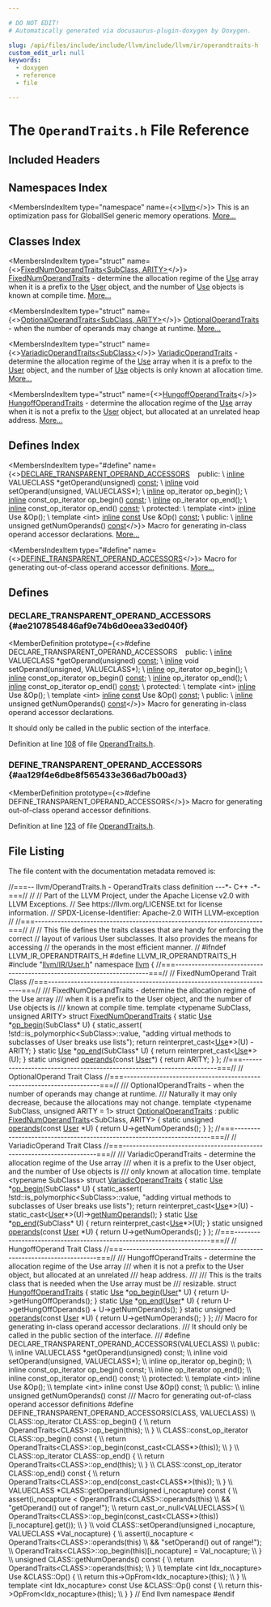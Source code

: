 ```yaml
---

# DO NOT EDIT!
# Automatically generated via docusaurus-plugin-doxygen by Doxygen.

slug: /api/files/include/include/llvm/include/llvm/ir/operandtraits-h
custom_edit_url: null
keywords:
  - doxygen
  - reference
  - file

---
```





# The `OperandTraits.h` File Reference

<DoxygenPage pluginConfig={pluginConfig}>



## Included Headers

<IncludesList>
<IncludesListItem
  filePath="llvm/IR/User.h"
  permalink="/docs/api/files/include/include/llvm/include/llvm/ir/user-h"
  isLocal="true" />
</IncludesList>

## Namespaces Index

<MembersIndex>

<MembersIndexItem
  type="namespace"
  name={<><a href="/docs/api/namespaces/llvm">llvm</a></>}>
This is an optimization pass for GlobalISel generic memory operations. <a href="/docs/api/namespaces/llvm/#details">More...</a>
</MembersIndexItem>

</MembersIndex>

## Classes Index

<MembersIndex>

<MembersIndexItem
  type="struct"
  name={<><a href="/docs/api/structs/llvm/fixednumoperandtraits">FixedNumOperandTraits&lt;SubClass, ARITY&gt;</a></>}>
<a href="/docs/api/structs/llvm/fixednumoperandtraits">FixedNumOperandTraits</a> - determine the allocation regime of the <a href="/docs/api/classes/llvm/use">Use</a> array when it is a prefix to the <a href="/docs/api/classes/llvm/user">User</a> object, and the number of <a href="/docs/api/classes/llvm/use">Use</a> objects is known at compile time. <a href="/docs/api/structs/llvm/fixednumoperandtraits/#details">More...</a>
</MembersIndexItem>

<MembersIndexItem
  type="struct"
  name={<><a href="/docs/api/structs/llvm/optionaloperandtraits">OptionalOperandTraits&lt;SubClass, ARITY&gt;</a></>}>
<a href="/docs/api/structs/llvm/optionaloperandtraits">OptionalOperandTraits</a> - when the number of operands may change at runtime. <a href="/docs/api/structs/llvm/optionaloperandtraits/#details">More...</a>
</MembersIndexItem>

<MembersIndexItem
  type="struct"
  name={<><a href="/docs/api/structs/llvm/variadicoperandtraits">VariadicOperandTraits&lt;SubClass&gt;</a></>}>
<a href="/docs/api/structs/llvm/variadicoperandtraits">VariadicOperandTraits</a> - determine the allocation regime of the <a href="/docs/api/classes/llvm/use">Use</a> array when it is a prefix to the <a href="/docs/api/classes/llvm/user">User</a> object, and the number of <a href="/docs/api/classes/llvm/use">Use</a> objects is only known at allocation time. <a href="/docs/api/structs/llvm/variadicoperandtraits/#details">More...</a>
</MembersIndexItem>

<MembersIndexItem
  type="struct"
  name={<><a href="/docs/api/structs/llvm/hungoffoperandtraits">HungoffOperandTraits</a></>}>
<a href="/docs/api/structs/llvm/hungoffoperandtraits">HungoffOperandTraits</a> - determine the allocation regime of the <a href="/docs/api/classes/llvm/use">Use</a> array when it is not a prefix to the <a href="/docs/api/classes/llvm/user">User</a> object, but allocated at an unrelated heap address. <a href="/docs/api/structs/llvm/hungoffoperandtraits/#details">More...</a>
</MembersIndexItem>

</MembersIndex>

## Defines Index

<MembersIndex>

<MembersIndexItem
  type="#define"
  name={<><a href="#ae2107854846af9e74b6d0eea33ed040f">DECLARE&#95;TRANSPARENT&#95;OPERAND&#95;ACCESSORS</a>&nbsp;&nbsp;&nbsp;  public: \\
  <a href="/docs/api/files/lib/lib/transforms/lib/transforms/ipo/alwaysinliner-cpp/#a46ccdc20c42bb5ae5b9d313e12a68421">inline</a> VALUECLASS &#42;getOperand(unsigned) <a href="/docs/api/files/lib/lib/target/lib/target/aarch64/aarch64promoteconstant-cpp/#a90f8350fecae261c25be85d38b451bff">const</a>; \\
  <a href="/docs/api/files/lib/lib/transforms/lib/transforms/ipo/alwaysinliner-cpp/#a46ccdc20c42bb5ae5b9d313e12a68421">inline</a> void setOperand(unsigned, VALUECLASS&#42;); \\
  <a href="/docs/api/files/lib/lib/transforms/lib/transforms/ipo/alwaysinliner-cpp/#a46ccdc20c42bb5ae5b9d313e12a68421">inline</a> op&#95;iterator op&#95;begin(); \\
  <a href="/docs/api/files/lib/lib/transforms/lib/transforms/ipo/alwaysinliner-cpp/#a46ccdc20c42bb5ae5b9d313e12a68421">inline</a> const&#95;op&#95;iterator op&#95;begin() <a href="/docs/api/files/lib/lib/target/lib/target/aarch64/aarch64promoteconstant-cpp/#a90f8350fecae261c25be85d38b451bff">const</a>; \\
  <a href="/docs/api/files/lib/lib/transforms/lib/transforms/ipo/alwaysinliner-cpp/#a46ccdc20c42bb5ae5b9d313e12a68421">inline</a> op&#95;iterator op&#95;end(); \\
  <a href="/docs/api/files/lib/lib/transforms/lib/transforms/ipo/alwaysinliner-cpp/#a46ccdc20c42bb5ae5b9d313e12a68421">inline</a> const&#95;op&#95;iterator op&#95;end() <a href="/docs/api/files/lib/lib/target/lib/target/aarch64/aarch64promoteconstant-cpp/#a90f8350fecae261c25be85d38b451bff">const</a>; \\
  protected: \\
  template &lt;int&gt; <a href="/docs/api/files/lib/lib/transforms/lib/transforms/ipo/alwaysinliner-cpp/#a46ccdc20c42bb5ae5b9d313e12a68421">inline</a> Use &amp;Op(); \\
  template &lt;int&gt; <a href="/docs/api/files/lib/lib/transforms/lib/transforms/ipo/alwaysinliner-cpp/#a46ccdc20c42bb5ae5b9d313e12a68421">inline</a> <a href="/docs/api/files/lib/lib/target/lib/target/aarch64/aarch64promoteconstant-cpp/#a90f8350fecae261c25be85d38b451bff">const</a> Use &amp;Op() <a href="/docs/api/files/lib/lib/target/lib/target/aarch64/aarch64promoteconstant-cpp/#a90f8350fecae261c25be85d38b451bff">const</a>; \\
  public: \\
  <a href="/docs/api/files/lib/lib/transforms/lib/transforms/ipo/alwaysinliner-cpp/#a46ccdc20c42bb5ae5b9d313e12a68421">inline</a> unsigned getNumOperands() <a href="/docs/api/files/lib/lib/target/lib/target/aarch64/aarch64promoteconstant-cpp/#a90f8350fecae261c25be85d38b451bff">const</a></>}>
Macro for generating in-class operand accessor declarations. <a href="#ae2107854846af9e74b6d0eea33ed040f">More...</a>
</MembersIndexItem>

<MembersIndexItem
  type="#define"
  name={<><a href="#aa129f4e6dbe8f565433e366ad7b00ad3">DEFINE&#95;TRANSPARENT&#95;OPERAND&#95;ACCESSORS</a></>}>
Macro for generating out-of-class operand accessor definitions. <a href="#aa129f4e6dbe8f565433e366ad7b00ad3">More...</a>
</MembersIndexItem>

</MembersIndex>


<SectionDefinition>

## Defines

### DECLARE&#95;TRANSPARENT&#95;OPERAND&#95;ACCESSORS {#ae2107854846af9e74b6d0eea33ed040f}

<MemberDefinition
  prototype={<>#define DECLARE&#95;TRANSPARENT&#95;OPERAND&#95;ACCESSORS&nbsp;&nbsp;&nbsp;  public: \\
  <a href="/docs/api/files/lib/lib/transforms/lib/transforms/ipo/alwaysinliner-cpp/#a46ccdc20c42bb5ae5b9d313e12a68421">inline</a> VALUECLASS &#42;getOperand(unsigned) <a href="/docs/api/files/lib/lib/target/lib/target/aarch64/aarch64promoteconstant-cpp/#a90f8350fecae261c25be85d38b451bff">const</a>; \\
  <a href="/docs/api/files/lib/lib/transforms/lib/transforms/ipo/alwaysinliner-cpp/#a46ccdc20c42bb5ae5b9d313e12a68421">inline</a> void setOperand(unsigned, VALUECLASS&#42;); \\
  <a href="/docs/api/files/lib/lib/transforms/lib/transforms/ipo/alwaysinliner-cpp/#a46ccdc20c42bb5ae5b9d313e12a68421">inline</a> op&#95;iterator op&#95;begin(); \\
  <a href="/docs/api/files/lib/lib/transforms/lib/transforms/ipo/alwaysinliner-cpp/#a46ccdc20c42bb5ae5b9d313e12a68421">inline</a> const&#95;op&#95;iterator op&#95;begin() <a href="/docs/api/files/lib/lib/target/lib/target/aarch64/aarch64promoteconstant-cpp/#a90f8350fecae261c25be85d38b451bff">const</a>; \\
  <a href="/docs/api/files/lib/lib/transforms/lib/transforms/ipo/alwaysinliner-cpp/#a46ccdc20c42bb5ae5b9d313e12a68421">inline</a> op&#95;iterator op&#95;end(); \\
  <a href="/docs/api/files/lib/lib/transforms/lib/transforms/ipo/alwaysinliner-cpp/#a46ccdc20c42bb5ae5b9d313e12a68421">inline</a> const&#95;op&#95;iterator op&#95;end() <a href="/docs/api/files/lib/lib/target/lib/target/aarch64/aarch64promoteconstant-cpp/#a90f8350fecae261c25be85d38b451bff">const</a>; \\
  protected: \\
  template &lt;int&gt; <a href="/docs/api/files/lib/lib/transforms/lib/transforms/ipo/alwaysinliner-cpp/#a46ccdc20c42bb5ae5b9d313e12a68421">inline</a> Use &amp;Op(); \\
  template &lt;int&gt; <a href="/docs/api/files/lib/lib/transforms/lib/transforms/ipo/alwaysinliner-cpp/#a46ccdc20c42bb5ae5b9d313e12a68421">inline</a> <a href="/docs/api/files/lib/lib/target/lib/target/aarch64/aarch64promoteconstant-cpp/#a90f8350fecae261c25be85d38b451bff">const</a> Use &amp;Op() <a href="/docs/api/files/lib/lib/target/lib/target/aarch64/aarch64promoteconstant-cpp/#a90f8350fecae261c25be85d38b451bff">const</a>; \\
  public: \\
  <a href="/docs/api/files/lib/lib/transforms/lib/transforms/ipo/alwaysinliner-cpp/#a46ccdc20c42bb5ae5b9d313e12a68421">inline</a> unsigned getNumOperands() <a href="/docs/api/files/lib/lib/target/lib/target/aarch64/aarch64promoteconstant-cpp/#a90f8350fecae261c25be85d38b451bff">const</a></>}>
Macro for generating in-class operand accessor declarations.

It should only be called in the public section of the interface.

Definition at line <a href="#l00108">108</a> of file <a href="/docs/api/files/include/include/llvm/include/llvm/ir/operandtraits-h">OperandTraits.h</a>.
</MemberDefinition>

### DEFINE&#95;TRANSPARENT&#95;OPERAND&#95;ACCESSORS {#aa129f4e6dbe8f565433e366ad7b00ad3}

<MemberDefinition
  prototype={<>#define DEFINE&#95;TRANSPARENT&#95;OPERAND&#95;ACCESSORS</>}>
Macro for generating out-of-class operand accessor definitions.

Definition at line <a href="#l00123">123</a> of file <a href="/docs/api/files/include/include/llvm/include/llvm/ir/operandtraits-h">OperandTraits.h</a>.
</MemberDefinition>

</SectionDefinition>

## File Listing

The file content with the documentation metadata removed is:

<ProgramListing>

<Link id="l00001" /><CodeLine lineNumber="1"><span class="doxyHighlightComment">//===-- llvm/OperandTraits.h - OperandTraits class definition ---&#42;- C++ -&#42;-===//</span></CodeLine>
<Link id="l00002" /><CodeLine lineNumber="2"><span class="doxyHighlightComment">//</span></CodeLine>
<Link id="l00003" /><CodeLine lineNumber="3"><span class="doxyHighlightComment">// Part of the LLVM Project, under the Apache License v2.0 with LLVM Exceptions.</span></CodeLine>
<Link id="l00004" /><CodeLine lineNumber="4"><span class="doxyHighlightComment">// See https://llvm.org/LICENSE.txt for license information.</span></CodeLine>
<Link id="l00005" /><CodeLine lineNumber="5"><span class="doxyHighlightComment">// SPDX-License-Identifier: Apache-2.0 WITH LLVM-exception</span></CodeLine>
<Link id="l00006" /><CodeLine lineNumber="6"><span class="doxyHighlightComment">//</span></CodeLine>
<Link id="l00007" /><CodeLine lineNumber="7"><span class="doxyHighlightComment">//===----------------------------------------------------------------------===//</span></CodeLine>
<Link id="l00008" /><CodeLine lineNumber="8"><span class="doxyHighlightComment">//</span></CodeLine>
<Link id="l00009" /><CodeLine lineNumber="9"><span class="doxyHighlightComment">// This file defines the traits classes that are handy for enforcing the correct</span></CodeLine>
<Link id="l00010" /><CodeLine lineNumber="10"><span class="doxyHighlightComment">// layout of various User subclasses. It also provides the means for accessing</span></CodeLine>
<Link id="l00011" /><CodeLine lineNumber="11"><span class="doxyHighlightComment">// the operands in the most efficient manner.</span></CodeLine>
<Link id="l00012" /><CodeLine lineNumber="12"><span class="doxyHighlightComment">//</span></CodeLine>
<Link id="l00013" /><CodeLine lineNumber="13"></CodeLine>
<Link id="l00014" /><CodeLine lineNumber="14"><span class="doxyHighlightPreprocessor">#ifndef LLVM&#95;IR&#95;OPERANDTRAITS&#95;H</span></CodeLine>
<Link id="l00015" /><CodeLine lineNumber="15"><span class="doxyHighlightPreprocessor">#define LLVM&#95;IR&#95;OPERANDTRAITS&#95;H</span></CodeLine>
<Link id="l00016" /><CodeLine lineNumber="16"></CodeLine>
<Link id="l00017" /><CodeLine lineNumber="17"><span class="doxyHighlightPreprocessor">#include &quot;<a href="/docs/api/files/include/include/llvm/include/llvm/ir/user-h">llvm/IR/User.h</a>&quot;</span></CodeLine>
<Link id="l00018" /><CodeLine lineNumber="18"></CodeLine>
<Link id="l00019" /><CodeLine lineNumber="19"><span class="doxyHighlightKeyword">namespace </span><span class="doxyHighlight"><a href="/docs/api/namespaces/llvm">llvm</a> &#123;</span></CodeLine>
<Link id="l00020" /><CodeLine lineNumber="20"></CodeLine>
<Link id="l00021" /><CodeLine lineNumber="21"><span class="doxyHighlightComment">//===----------------------------------------------------------------------===//</span></CodeLine>
<Link id="l00022" /><CodeLine lineNumber="22"><span class="doxyHighlightComment">//                          FixedNumOperand Trait Class</span></CodeLine>
<Link id="l00023" /><CodeLine lineNumber="23"><span class="doxyHighlightComment">//===----------------------------------------------------------------------===//</span></CodeLine>
<Link id="l00024" /><CodeLine lineNumber="24"></CodeLine>
<Link id="l00025" /><CodeLine lineNumber="25"><span class="doxyHighlightComment">/// FixedNumOperandTraits - determine the allocation regime of the Use array</span></CodeLine>
<Link id="l00026" /><CodeLine lineNumber="26"><span class="doxyHighlightComment">/// when it is a prefix to the User object, and the number of Use objects is</span></CodeLine>
<Link id="l00027" /><CodeLine lineNumber="27"><span class="doxyHighlightComment">/// known at compile time.</span></CodeLine>
<Link id="l00028" /><CodeLine lineNumber="28"></CodeLine>
<Link id="l00029" /><CodeLine lineNumber="29"><span class="doxyHighlightKeyword">template</span><span class="doxyHighlight"> &lt;</span><span class="doxyHighlightKeyword">typename</span><span class="doxyHighlight"> SubClass, </span><span class="doxyHighlightKeywordType">unsigned</span><span class="doxyHighlight"> ARITY&gt;</span></CodeLine>
<Link id="l00030" /><CodeLine lineNumber="30" lineLink="/docs/api/structs/llvm/fixednumoperandtraits"><span class="doxyHighlightKeyword">struct </span><span class="doxyHighlight"><a href="/docs/api/structs/llvm/fixednumoperandtraits">FixedNumOperandTraits</a> &#123;</span></CodeLine>
<Link id="l00031" /><CodeLine lineNumber="31" lineLink="/docs/api/structs/llvm/fixednumoperandtraits/#abd766266575107fc882db2802efeae53"><span class="doxyHighlight">  </span><span class="doxyHighlightKeyword">static</span><span class="doxyHighlight"> <a href="/docs/api/classes/llvm/use">Use</a> &#42;<a href="/docs/api/structs/llvm/fixednumoperandtraits/#abd766266575107fc882db2802efeae53">op&#95;begin</a>(SubClass&#42; U) &#123;</span></CodeLine>
<Link id="l00032" /><CodeLine lineNumber="32"><span class="doxyHighlight">    </span><span class="doxyHighlightKeyword">static&#95;assert</span><span class="doxyHighlight">(</span></CodeLine>
<Link id="l00033" /><CodeLine lineNumber="33"><span class="doxyHighlight">        !std::is&#95;polymorphic&lt;SubClass&gt;::value,</span></CodeLine>
<Link id="l00034" /><CodeLine lineNumber="34"><span class="doxyHighlight">        </span><span class="doxyHighlightStringLiteral">&quot;adding virtual methods to subclasses of User breaks use lists&quot;</span><span class="doxyHighlight">);</span></CodeLine>
<Link id="l00035" /><CodeLine lineNumber="35"><span class="doxyHighlight">    </span><span class="doxyHighlightKeywordFlow">return</span><span class="doxyHighlight"> </span><span class="doxyHighlightKeyword">reinterpret&#95;cast&lt;</span><span class="doxyHighlight"><a href="/docs/api/classes/llvm/use">Use</a>&#42;</span><span class="doxyHighlightKeyword">&gt;</span><span class="doxyHighlight">(U) - ARITY;</span></CodeLine>
<Link id="l00036" /><CodeLine lineNumber="36"><span class="doxyHighlight">  &#125;</span></CodeLine>
<Link id="l00037" /><CodeLine lineNumber="37" lineLink="/docs/api/structs/llvm/fixednumoperandtraits/#ac49cce662fbef94547cf5f3966c1ba00"><span class="doxyHighlight">  </span><span class="doxyHighlightKeyword">static</span><span class="doxyHighlight"> <a href="/docs/api/classes/llvm/use">Use</a> &#42;<a href="/docs/api/structs/llvm/fixednumoperandtraits/#ac49cce662fbef94547cf5f3966c1ba00">op&#95;end</a>(SubClass&#42; U) &#123;</span></CodeLine>
<Link id="l00038" /><CodeLine lineNumber="38"><span class="doxyHighlight">    </span><span class="doxyHighlightKeywordFlow">return</span><span class="doxyHighlight"> </span><span class="doxyHighlightKeyword">reinterpret&#95;cast&lt;</span><span class="doxyHighlight"><a href="/docs/api/classes/llvm/use">Use</a>&#42;</span><span class="doxyHighlightKeyword">&gt;</span><span class="doxyHighlight">(U);</span></CodeLine>
<Link id="l00039" /><CodeLine lineNumber="39"><span class="doxyHighlight">  &#125;</span></CodeLine>
<Link id="l00040" /><CodeLine lineNumber="40" lineLink="/docs/api/structs/llvm/fixednumoperandtraits/#a064a282b84a27a6a1b49553f2405a8b9"><span class="doxyHighlight">  </span><span class="doxyHighlightKeyword">static</span><span class="doxyHighlight"> </span><span class="doxyHighlightKeywordType">unsigned</span><span class="doxyHighlight"> <a href="/docs/api/structs/llvm/fixednumoperandtraits/#a064a282b84a27a6a1b49553f2405a8b9">operands</a>(</span><span class="doxyHighlightKeyword">const</span><span class="doxyHighlight"> <a href="/docs/api/classes/llvm/user">User</a>&#42;) &#123;</span></CodeLine>
<Link id="l00041" /><CodeLine lineNumber="41"><span class="doxyHighlight">    </span><span class="doxyHighlightKeywordFlow">return</span><span class="doxyHighlight"> ARITY;</span></CodeLine>
<Link id="l00042" /><CodeLine lineNumber="42"><span class="doxyHighlight">  &#125;</span></CodeLine>
<Link id="l00043" /><CodeLine lineNumber="43"><span class="doxyHighlight">&#125;;</span></CodeLine>
<Link id="l00044" /><CodeLine lineNumber="44"></CodeLine>
<Link id="l00045" /><CodeLine lineNumber="45"><span class="doxyHighlightComment">//===----------------------------------------------------------------------===//</span></CodeLine>
<Link id="l00046" /><CodeLine lineNumber="46"><span class="doxyHighlightComment">//                          OptionalOperand Trait Class</span></CodeLine>
<Link id="l00047" /><CodeLine lineNumber="47"><span class="doxyHighlightComment">//===----------------------------------------------------------------------===//</span></CodeLine>
<Link id="l00048" /><CodeLine lineNumber="48"></CodeLine>
<Link id="l00049" /><CodeLine lineNumber="49"><span class="doxyHighlightComment">/// OptionalOperandTraits - when the number of operands may change at runtime.</span></CodeLine>
<Link id="l00050" /><CodeLine lineNumber="50"><span class="doxyHighlightComment">/// Naturally it may only decrease, because the allocations may not change.</span></CodeLine>
<Link id="l00051" /><CodeLine lineNumber="51"></CodeLine>
<Link id="l00052" /><CodeLine lineNumber="52"><span class="doxyHighlightKeyword">template</span><span class="doxyHighlight"> &lt;</span><span class="doxyHighlightKeyword">typename</span><span class="doxyHighlight"> SubClass, </span><span class="doxyHighlightKeywordType">unsigned</span><span class="doxyHighlight"> ARITY = 1&gt;</span></CodeLine>
<Link id="l00053" /><CodeLine lineNumber="53" lineLink="/docs/api/structs/llvm/optionaloperandtraits"><span class="doxyHighlightKeyword">struct </span><span class="doxyHighlight"><a href="/docs/api/structs/llvm/optionaloperandtraits">OptionalOperandTraits</a> : </span><span class="doxyHighlightKeyword">public</span><span class="doxyHighlight"> <a href="/docs/api/structs/llvm/fixednumoperandtraits">FixedNumOperandTraits</a>&lt;SubClass, ARITY&gt; &#123;</span></CodeLine>
<Link id="l00054" /><CodeLine lineNumber="54" lineLink="/docs/api/structs/llvm/optionaloperandtraits/#a56d355a19efd90f46c7c7441bbbecb9c"><span class="doxyHighlight">  </span><span class="doxyHighlightKeyword">static</span><span class="doxyHighlight"> </span><span class="doxyHighlightKeywordType">unsigned</span><span class="doxyHighlight"> <a href="/docs/api/structs/llvm/optionaloperandtraits/#a56d355a19efd90f46c7c7441bbbecb9c">operands</a>(</span><span class="doxyHighlightKeyword">const</span><span class="doxyHighlight"> <a href="/docs/api/classes/llvm/user">User</a> &#42;U) &#123;</span></CodeLine>
<Link id="l00055" /><CodeLine lineNumber="55"><span class="doxyHighlight">    </span><span class="doxyHighlightKeywordFlow">return</span><span class="doxyHighlight"> U-&gt;getNumOperands();</span></CodeLine>
<Link id="l00056" /><CodeLine lineNumber="56"><span class="doxyHighlight">  &#125;</span></CodeLine>
<Link id="l00057" /><CodeLine lineNumber="57"><span class="doxyHighlight">&#125;;</span></CodeLine>
<Link id="l00058" /><CodeLine lineNumber="58"></CodeLine>
<Link id="l00059" /><CodeLine lineNumber="59"><span class="doxyHighlightComment">//===----------------------------------------------------------------------===//</span></CodeLine>
<Link id="l00060" /><CodeLine lineNumber="60"><span class="doxyHighlightComment">//                          VariadicOperand Trait Class</span></CodeLine>
<Link id="l00061" /><CodeLine lineNumber="61"><span class="doxyHighlightComment">//===----------------------------------------------------------------------===//</span></CodeLine>
<Link id="l00062" /><CodeLine lineNumber="62"></CodeLine>
<Link id="l00063" /><CodeLine lineNumber="63"><span class="doxyHighlightComment">/// VariadicOperandTraits - determine the allocation regime of the Use array</span></CodeLine>
<Link id="l00064" /><CodeLine lineNumber="64"><span class="doxyHighlightComment">/// when it is a prefix to the User object, and the number of Use objects is</span></CodeLine>
<Link id="l00065" /><CodeLine lineNumber="65"><span class="doxyHighlightComment">/// only known at allocation time.</span></CodeLine>
<Link id="l00066" /><CodeLine lineNumber="66"></CodeLine>
<Link id="l00067" /><CodeLine lineNumber="67" lineLink="/docs/api/structs/llvm/variadicoperandtraits"><span class="doxyHighlightKeyword">template</span><span class="doxyHighlight"> &lt;</span><span class="doxyHighlightKeyword">typename</span><span class="doxyHighlight"> SubClass&gt; </span><span class="doxyHighlightKeyword">struct </span><span class="doxyHighlight"><a href="/docs/api/structs/llvm/variadicoperandtraits">VariadicOperandTraits</a> &#123;</span></CodeLine>
<Link id="l00068" /><CodeLine lineNumber="68" lineLink="/docs/api/structs/llvm/variadicoperandtraits/#a57416fa14ce5900d2f8fd39cdc407b8e"><span class="doxyHighlight">  </span><span class="doxyHighlightKeyword">static</span><span class="doxyHighlight"> <a href="/docs/api/classes/llvm/use">Use</a> &#42;<a href="/docs/api/structs/llvm/variadicoperandtraits/#a57416fa14ce5900d2f8fd39cdc407b8e">op&#95;begin</a>(SubClass&#42; U) &#123;</span></CodeLine>
<Link id="l00069" /><CodeLine lineNumber="69"><span class="doxyHighlight">    </span><span class="doxyHighlightKeyword">static&#95;assert</span><span class="doxyHighlight">(</span></CodeLine>
<Link id="l00070" /><CodeLine lineNumber="70"><span class="doxyHighlight">        !std::is&#95;polymorphic&lt;SubClass&gt;::value,</span></CodeLine>
<Link id="l00071" /><CodeLine lineNumber="71"><span class="doxyHighlight">        </span><span class="doxyHighlightStringLiteral">&quot;adding virtual methods to subclasses of User breaks use lists&quot;</span><span class="doxyHighlight">);</span></CodeLine>
<Link id="l00072" /><CodeLine lineNumber="72"><span class="doxyHighlight">    </span><span class="doxyHighlightKeywordFlow">return</span><span class="doxyHighlight"> </span><span class="doxyHighlightKeyword">reinterpret&#95;cast&lt;</span><span class="doxyHighlight"><a href="/docs/api/classes/llvm/use">Use</a>&#42;</span><span class="doxyHighlightKeyword">&gt;</span><span class="doxyHighlight">(U) - </span><span class="doxyHighlightKeyword">static&#95;cast&lt;</span><span class="doxyHighlight"><a href="/docs/api/classes/llvm/user">User</a>&#42;</span><span class="doxyHighlightKeyword">&gt;</span><span class="doxyHighlight">(U)-&gt;<a href="/docs/api/classes/llvm/user/#addec638786f763d967811b45cb662f1f">getNumOperands</a>();</span></CodeLine>
<Link id="l00073" /><CodeLine lineNumber="73"><span class="doxyHighlight">  &#125;</span></CodeLine>
<Link id="l00074" /><CodeLine lineNumber="74" lineLink="/docs/api/structs/llvm/variadicoperandtraits/#a6c3b160631e44d5b18dc4006ab1f4c6a"><span class="doxyHighlight">  </span><span class="doxyHighlightKeyword">static</span><span class="doxyHighlight"> <a href="/docs/api/classes/llvm/use">Use</a> &#42;<a href="/docs/api/structs/llvm/variadicoperandtraits/#a6c3b160631e44d5b18dc4006ab1f4c6a">op&#95;end</a>(SubClass&#42; U) &#123;</span></CodeLine>
<Link id="l00075" /><CodeLine lineNumber="75"><span class="doxyHighlight">    </span><span class="doxyHighlightKeywordFlow">return</span><span class="doxyHighlight"> </span><span class="doxyHighlightKeyword">reinterpret&#95;cast&lt;</span><span class="doxyHighlight"><a href="/docs/api/classes/llvm/use">Use</a>&#42;</span><span class="doxyHighlightKeyword">&gt;</span><span class="doxyHighlight">(U);</span></CodeLine>
<Link id="l00076" /><CodeLine lineNumber="76"><span class="doxyHighlight">  &#125;</span></CodeLine>
<Link id="l00077" /><CodeLine lineNumber="77" lineLink="/docs/api/structs/llvm/variadicoperandtraits/#afad3224d1fea65b79eb266b16742aa3d"><span class="doxyHighlight">  </span><span class="doxyHighlightKeyword">static</span><span class="doxyHighlight"> </span><span class="doxyHighlightKeywordType">unsigned</span><span class="doxyHighlight"> <a href="/docs/api/structs/llvm/variadicoperandtraits/#afad3224d1fea65b79eb266b16742aa3d">operands</a>(</span><span class="doxyHighlightKeyword">const</span><span class="doxyHighlight"> <a href="/docs/api/classes/llvm/user">User</a> &#42;U) &#123;</span></CodeLine>
<Link id="l00078" /><CodeLine lineNumber="78"><span class="doxyHighlight">    </span><span class="doxyHighlightKeywordFlow">return</span><span class="doxyHighlight"> U-&gt;getNumOperands();</span></CodeLine>
<Link id="l00079" /><CodeLine lineNumber="79"><span class="doxyHighlight">  &#125;</span></CodeLine>
<Link id="l00080" /><CodeLine lineNumber="80"><span class="doxyHighlight">&#125;;</span></CodeLine>
<Link id="l00081" /><CodeLine lineNumber="81"></CodeLine>
<Link id="l00082" /><CodeLine lineNumber="82"><span class="doxyHighlightComment">//===----------------------------------------------------------------------===//</span></CodeLine>
<Link id="l00083" /><CodeLine lineNumber="83"><span class="doxyHighlightComment">//                          HungoffOperand Trait Class</span></CodeLine>
<Link id="l00084" /><CodeLine lineNumber="84"><span class="doxyHighlightComment">//===----------------------------------------------------------------------===//</span></CodeLine>
<Link id="l00085" /><CodeLine lineNumber="85"></CodeLine>
<Link id="l00086" /><CodeLine lineNumber="86"><span class="doxyHighlightComment">/// HungoffOperandTraits - determine the allocation regime of the Use array</span></CodeLine>
<Link id="l00087" /><CodeLine lineNumber="87"><span class="doxyHighlightComment">/// when it is not a prefix to the User object, but allocated at an unrelated</span></CodeLine>
<Link id="l00088" /><CodeLine lineNumber="88"><span class="doxyHighlightComment">/// heap address.</span></CodeLine>
<Link id="l00089" /><CodeLine lineNumber="89"><span class="doxyHighlightComment">///</span></CodeLine>
<Link id="l00090" /><CodeLine lineNumber="90"><span class="doxyHighlightComment">/// This is the traits class that is needed when the Use array must be</span></CodeLine>
<Link id="l00091" /><CodeLine lineNumber="91"><span class="doxyHighlightComment">/// resizable.</span></CodeLine>
<Link id="l00092" /><CodeLine lineNumber="92"></CodeLine>
<Link id="l00093" /><CodeLine lineNumber="93" lineLink="/docs/api/structs/llvm/hungoffoperandtraits"><span class="doxyHighlightKeyword">struct </span><span class="doxyHighlight"><a href="/docs/api/structs/llvm/hungoffoperandtraits">HungoffOperandTraits</a> &#123;</span></CodeLine>
<Link id="l00094" /><CodeLine lineNumber="94" lineLink="/docs/api/structs/llvm/hungoffoperandtraits/#ad141f76445193cb64084027673fe3599"><span class="doxyHighlight">  </span><span class="doxyHighlightKeyword">static</span><span class="doxyHighlight"> <a href="/docs/api/classes/llvm/use">Use</a> &#42;<a href="/docs/api/structs/llvm/hungoffoperandtraits/#ad141f76445193cb64084027673fe3599">op&#95;begin</a>(<a href="/docs/api/classes/llvm/user">User</a>&#42; U) &#123;</span></CodeLine>
<Link id="l00095" /><CodeLine lineNumber="95"><span class="doxyHighlight">    </span><span class="doxyHighlightKeywordFlow">return</span><span class="doxyHighlight"> U-&gt;getHungOffOperands();</span></CodeLine>
<Link id="l00096" /><CodeLine lineNumber="96"><span class="doxyHighlight">  &#125;</span></CodeLine>
<Link id="l00097" /><CodeLine lineNumber="97" lineLink="/docs/api/structs/llvm/hungoffoperandtraits/#a9d911bd0018504288349ac02052130cd"><span class="doxyHighlight">  </span><span class="doxyHighlightKeyword">static</span><span class="doxyHighlight"> <a href="/docs/api/classes/llvm/use">Use</a> &#42;<a href="/docs/api/structs/llvm/hungoffoperandtraits/#a9d911bd0018504288349ac02052130cd">op&#95;end</a>(<a href="/docs/api/classes/llvm/user">User</a>&#42; U) &#123;</span></CodeLine>
<Link id="l00098" /><CodeLine lineNumber="98"><span class="doxyHighlight">    </span><span class="doxyHighlightKeywordFlow">return</span><span class="doxyHighlight"> U-&gt;getHungOffOperands() + U-&gt;getNumOperands();</span></CodeLine>
<Link id="l00099" /><CodeLine lineNumber="99"><span class="doxyHighlight">  &#125;</span></CodeLine>
<Link id="l00100" /><CodeLine lineNumber="100" lineLink="/docs/api/structs/llvm/hungoffoperandtraits/#ae61826e94022bdde982db080d32e8b66"><span class="doxyHighlight">  </span><span class="doxyHighlightKeyword">static</span><span class="doxyHighlight"> </span><span class="doxyHighlightKeywordType">unsigned</span><span class="doxyHighlight"> <a href="/docs/api/structs/llvm/hungoffoperandtraits/#ae61826e94022bdde982db080d32e8b66">operands</a>(</span><span class="doxyHighlightKeyword">const</span><span class="doxyHighlight"> <a href="/docs/api/classes/llvm/user">User</a> &#42;U) &#123;</span></CodeLine>
<Link id="l00101" /><CodeLine lineNumber="101"><span class="doxyHighlight">    </span><span class="doxyHighlightKeywordFlow">return</span><span class="doxyHighlight"> U-&gt;getNumOperands();</span></CodeLine>
<Link id="l00102" /><CodeLine lineNumber="102"><span class="doxyHighlight">  &#125;</span></CodeLine>
<Link id="l00103" /><CodeLine lineNumber="103"><span class="doxyHighlight">&#125;;</span></CodeLine>
<Link id="l00104" /><CodeLine lineNumber="104"></CodeLine>
<Link id="l00105" /><CodeLine lineNumber="105"><span class="doxyHighlightComment">/// Macro for generating in-class operand accessor declarations.</span></CodeLine>
<Link id="l00106" /><CodeLine lineNumber="106"><span class="doxyHighlightComment">/// It should only be called in the public section of the interface.</span></CodeLine>
<Link id="l00107" /><CodeLine lineNumber="107"><span class="doxyHighlightComment">///</span></CodeLine>
<Link id="l00108" /><CodeLine lineNumber="108" lineLink="#ae2107854846af9e74b6d0eea33ed040f"><span class="doxyHighlightPreprocessor">#define DECLARE&#95;TRANSPARENT&#95;OPERAND&#95;ACCESSORS(VALUECLASS) \\</span></CodeLine>
<Link id="l00109" /><CodeLine lineNumber="109"><span class="doxyHighlightPreprocessor">  public: \\</span></CodeLine>
<Link id="l00110" /><CodeLine lineNumber="110"><span class="doxyHighlightPreprocessor">  inline VALUECLASS &#42;getOperand(unsigned) const; \\</span></CodeLine>
<Link id="l00111" /><CodeLine lineNumber="111"><span class="doxyHighlightPreprocessor">  inline void setOperand(unsigned, VALUECLASS&#42;); \\</span></CodeLine>
<Link id="l00112" /><CodeLine lineNumber="112"><span class="doxyHighlightPreprocessor">  inline op&#95;iterator op&#95;begin(); \\</span></CodeLine>
<Link id="l00113" /><CodeLine lineNumber="113"><span class="doxyHighlightPreprocessor">  inline const&#95;op&#95;iterator op&#95;begin() const; \\</span></CodeLine>
<Link id="l00114" /><CodeLine lineNumber="114"><span class="doxyHighlightPreprocessor">  inline op&#95;iterator op&#95;end(); \\</span></CodeLine>
<Link id="l00115" /><CodeLine lineNumber="115"><span class="doxyHighlightPreprocessor">  inline const&#95;op&#95;iterator op&#95;end() const; \\</span></CodeLine>
<Link id="l00116" /><CodeLine lineNumber="116"><span class="doxyHighlightPreprocessor">  protected: \\</span></CodeLine>
<Link id="l00117" /><CodeLine lineNumber="117"><span class="doxyHighlightPreprocessor">  template &lt;int&gt; inline Use &amp;Op(); \\</span></CodeLine>
<Link id="l00118" /><CodeLine lineNumber="118"><span class="doxyHighlightPreprocessor">  template &lt;int&gt; inline const Use &amp;Op() const; \\</span></CodeLine>
<Link id="l00119" /><CodeLine lineNumber="119"><span class="doxyHighlightPreprocessor">  public: \\</span></CodeLine>
<Link id="l00120" /><CodeLine lineNumber="120"><span class="doxyHighlightPreprocessor">  inline unsigned getNumOperands() const</span></CodeLine>
<Link id="l00121" /><CodeLine lineNumber="121"></CodeLine>
<Link id="l00122" /><CodeLine lineNumber="122"><span class="doxyHighlightComment">/// Macro for generating out-of-class operand accessor definitions</span></CodeLine>
<Link id="l00123" /><CodeLine lineNumber="123" lineLink="#aa129f4e6dbe8f565433e366ad7b00ad3"><span class="doxyHighlightPreprocessor">#define DEFINE&#95;TRANSPARENT&#95;OPERAND&#95;ACCESSORS(CLASS, VALUECLASS) \\</span></CodeLine>
<Link id="l00124" /><CodeLine lineNumber="124"><span class="doxyHighlightPreprocessor">CLASS::op&#95;iterator CLASS::op&#95;begin() &#123; \\</span></CodeLine>
<Link id="l00125" /><CodeLine lineNumber="125"><span class="doxyHighlightPreprocessor">  return OperandTraits&lt;CLASS&gt;::op&#95;begin(this); \\</span></CodeLine>
<Link id="l00126" /><CodeLine lineNumber="126"><span class="doxyHighlightPreprocessor">&#125; \\</span></CodeLine>
<Link id="l00127" /><CodeLine lineNumber="127"><span class="doxyHighlightPreprocessor">CLASS::const&#95;op&#95;iterator CLASS::op&#95;begin() const &#123; \\</span></CodeLine>
<Link id="l00128" /><CodeLine lineNumber="128"><span class="doxyHighlightPreprocessor">  return OperandTraits&lt;CLASS&gt;::op&#95;begin(const&#95;cast&lt;CLASS&#42;&gt;(this)); \\</span></CodeLine>
<Link id="l00129" /><CodeLine lineNumber="129"><span class="doxyHighlightPreprocessor">&#125; \\</span></CodeLine>
<Link id="l00130" /><CodeLine lineNumber="130"><span class="doxyHighlightPreprocessor">CLASS::op&#95;iterator CLASS::op&#95;end() &#123; \\</span></CodeLine>
<Link id="l00131" /><CodeLine lineNumber="131"><span class="doxyHighlightPreprocessor">  return OperandTraits&lt;CLASS&gt;::op&#95;end(this); \\</span></CodeLine>
<Link id="l00132" /><CodeLine lineNumber="132"><span class="doxyHighlightPreprocessor">&#125; \\</span></CodeLine>
<Link id="l00133" /><CodeLine lineNumber="133"><span class="doxyHighlightPreprocessor">CLASS::const&#95;op&#95;iterator CLASS::op&#95;end() const &#123; \\</span></CodeLine>
<Link id="l00134" /><CodeLine lineNumber="134"><span class="doxyHighlightPreprocessor">  return OperandTraits&lt;CLASS&gt;::op&#95;end(const&#95;cast&lt;CLASS&#42;&gt;(this)); \\</span></CodeLine>
<Link id="l00135" /><CodeLine lineNumber="135"><span class="doxyHighlightPreprocessor">&#125; \\</span></CodeLine>
<Link id="l00136" /><CodeLine lineNumber="136"><span class="doxyHighlightPreprocessor">VALUECLASS &#42;CLASS::getOperand(unsigned i&#95;nocapture) const &#123; \\</span></CodeLine>
<Link id="l00137" /><CodeLine lineNumber="137"><span class="doxyHighlightPreprocessor">  assert(i&#95;nocapture &lt; OperandTraits&lt;CLASS&gt;::operands(this) \\</span></CodeLine>
<Link id="l00138" /><CodeLine lineNumber="138"><span class="doxyHighlightPreprocessor">         &amp;&amp; &quot;getOperand() out of range!&quot;); \\</span></CodeLine>
<Link id="l00139" /><CodeLine lineNumber="139"><span class="doxyHighlightPreprocessor">  return cast&#95;or&#95;null&lt;VALUECLASS&gt;( \\</span></CodeLine>
<Link id="l00140" /><CodeLine lineNumber="140"><span class="doxyHighlightPreprocessor">    OperandTraits&lt;CLASS&gt;::op&#95;begin(const&#95;cast&lt;CLASS&#42;&gt;(this))&#91;i&#95;nocapture&#93;.get()); \\</span></CodeLine>
<Link id="l00141" /><CodeLine lineNumber="141"><span class="doxyHighlightPreprocessor">&#125; \\</span></CodeLine>
<Link id="l00142" /><CodeLine lineNumber="142"><span class="doxyHighlightPreprocessor">void CLASS::setOperand(unsigned i&#95;nocapture, VALUECLASS &#42;Val&#95;nocapture) &#123; \\</span></CodeLine>
<Link id="l00143" /><CodeLine lineNumber="143"><span class="doxyHighlightPreprocessor">  assert(i&#95;nocapture &lt; OperandTraits&lt;CLASS&gt;::operands(this) \\</span></CodeLine>
<Link id="l00144" /><CodeLine lineNumber="144"><span class="doxyHighlightPreprocessor">         &amp;&amp; &quot;setOperand() out of range!&quot;); \\</span></CodeLine>
<Link id="l00145" /><CodeLine lineNumber="145"><span class="doxyHighlightPreprocessor">  OperandTraits&lt;CLASS&gt;::op&#95;begin(this)&#91;i&#95;nocapture&#93; = Val&#95;nocapture; \\</span></CodeLine>
<Link id="l00146" /><CodeLine lineNumber="146"><span class="doxyHighlightPreprocessor">&#125; \\</span></CodeLine>
<Link id="l00147" /><CodeLine lineNumber="147"><span class="doxyHighlightPreprocessor">unsigned CLASS::getNumOperands() const &#123; \\</span></CodeLine>
<Link id="l00148" /><CodeLine lineNumber="148"><span class="doxyHighlightPreprocessor">  return OperandTraits&lt;CLASS&gt;::operands(this); \\</span></CodeLine>
<Link id="l00149" /><CodeLine lineNumber="149"><span class="doxyHighlightPreprocessor">&#125; \\</span></CodeLine>
<Link id="l00150" /><CodeLine lineNumber="150"><span class="doxyHighlightPreprocessor">template &lt;int Idx&#95;nocapture&gt; Use &amp;CLASS::Op() &#123; \\</span></CodeLine>
<Link id="l00151" /><CodeLine lineNumber="151"><span class="doxyHighlightPreprocessor">  return this-&gt;OpFrom&lt;Idx&#95;nocapture&gt;(this); \\</span></CodeLine>
<Link id="l00152" /><CodeLine lineNumber="152"><span class="doxyHighlightPreprocessor">&#125; \\</span></CodeLine>
<Link id="l00153" /><CodeLine lineNumber="153"><span class="doxyHighlightPreprocessor">template &lt;int Idx&#95;nocapture&gt; const Use &amp;CLASS::Op() const &#123; \\</span></CodeLine>
<Link id="l00154" /><CodeLine lineNumber="154"><span class="doxyHighlightPreprocessor">  return this-&gt;OpFrom&lt;Idx&#95;nocapture&gt;(this); \\</span></CodeLine>
<Link id="l00155" /><CodeLine lineNumber="155"><span class="doxyHighlightPreprocessor">&#125;</span></CodeLine>
<Link id="l00156" /><CodeLine lineNumber="156"></CodeLine>
<Link id="l00157" /><CodeLine lineNumber="157"></CodeLine>
<Link id="l00158" /><CodeLine lineNumber="158"><span class="doxyHighlight">&#125; </span><span class="doxyHighlightComment">// End llvm namespace</span></CodeLine>
<Link id="l00159" /><CodeLine lineNumber="159"></CodeLine>
<Link id="l00160" /><CodeLine lineNumber="160"><span class="doxyHighlightPreprocessor">#endif</span></CodeLine>

</ProgramListing>


</DoxygenPage>
